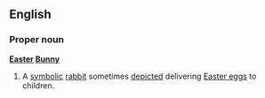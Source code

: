 ==English==

===Proper noun===
{{wikipedia}}
'''[[Easter]] [[Bunny]]'''
#A [[symbolic]] [[rabbit]] sometimes [[depict]]ed delivering [[Easter egg]]s to children.